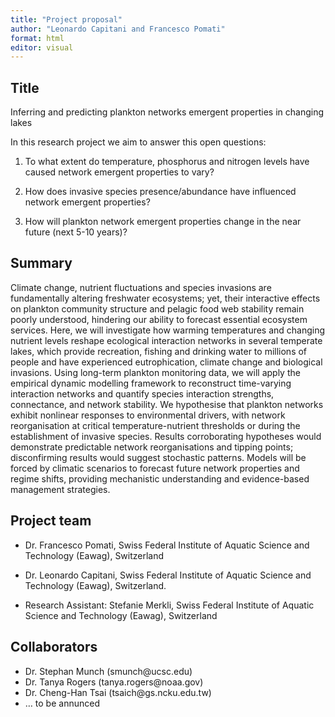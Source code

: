 ```yaml
---
title: "Project proposal"
author: "Leonardo Capitani and Francesco Pomati"
format: html
editor: visual
---
```


## Title 

Inferring and predicting plankton networks emergent properties in changing lakes

In this research project we aim to answer this open questions: 

1. To what extent do temperature, phosphorus and nitrogen levels have caused network emergent properties to vary?

2. How does invasive species presence/abundance have  influenced network emergent properties?

3. How will plankton network emergent properties change in the near future (next 5-10 years)? 

## Summary

Climate change, nutrient fluctuations and species invasions are fundamentally altering freshwater ecosystems; yet, their interactive effects on plankton community structure and pelagic food web stability remain poorly understood, hindering our ability to forecast essential ecosystem services. Here, we will investigate how warming temperatures and changing nutrient levels reshape ecological interaction networks in several temperate lakes, which provide recreation, fishing and drinking water to millions of people and have experienced eutrophication, climate change and biological invasions. Using long-term plankton monitoring data, we will apply the empirical dynamic modelling framework to reconstruct time-varying interaction networks and quantify species interaction strengths, connectance, and network stability. We hypothesise that plankton networks exhibit nonlinear responses to environmental drivers, with network reorganisation at critical temperature-nutrient thresholds or during the establishment of invasive species. Results corroborating hypotheses would demonstrate predictable network reorganisations and tipping points; disconfirming results would suggest stochastic patterns. Models will be forced by climatic scenarios to forecast future network properties and regime shifts, providing mechanistic understanding and evidence-based management strategies.

## Project team 

-   Dr. Francesco Pomati, Swiss Federal Institute of Aquatic Science and Technology (Eawag), Switzerland

-   Dr. Leonardo Capitani, Swiss Federal Institute of Aquatic Science and Technology (Eawag), Switzerland.

-   Research Assistant: Stefanie Merkli, Swiss Federal Institute of Aquatic Science and Technology (Eawag), Switzerland

## Collaborators

- Dr. Stephan Munch (smunch@ucsc.edu)
- Dr. Tanya Rogers (tanya.rogers@noaa.gov)
- Dr. Cheng-Han Tsai (tsaich@gs.ncku.edu.tw)
- ... to be annunced
